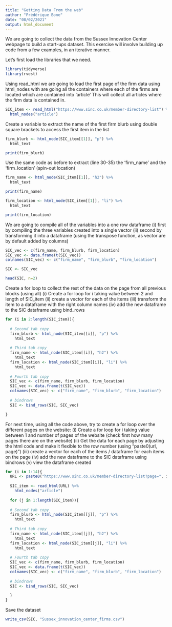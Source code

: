 ```yaml
---
title: "Getting Data From the web"
author: "Frédérique Bone"
date: "08/02/2021"
output: html_document
---
```



We are going to collect the data from the Sussex Innovation Center webpage to build a start-ups dataset. 
This exercise will involve building up code from a few examples, in an iterative manner.  

Let's first load the libraries that we need.
```r

library(tidyverse)
library(rvest)
```


Using read_html we are going to load the first page of the firm data 
using html_nodes with are going all the containers where each of the firms are located which are contained into 'article'
This will collect all articles where the firm data is contained in. 
```r
SIC_item <- read_html("https://www.sinc.co.uk/member-directory-list") %>%
  html_nodes("article")
```


Create a variable to extract the name of the first firm blurb using double square brackets to access the first item in the list
```r
firm_blurb <- html_node(SIC_item[[1]], "p") %>% 
  html_text

print(firm_blurb)
```

Use the same code as before to extract (line 30-35) the 'firm_name' and the 'firm_location' (spin-out location)
```r
firm_name <- html_node(SIC_item[[1]], "h2") %>% 
  html_text

print(firm_name)

firm_location <- html_node(SIC_item[[1]], "li") %>% 
  html_text

print(firm_location)

```


We are going to compile all of the variables into a one row dataframe
(i) first by compiling the three variables created into a single vector
(ii) second by transforming it into a dataframe (using the transpose function, as vector are by default added by columns)
```r
SIC_vec <- c(firm_name, firm_blurb, firm_location)
SIC_vec <- data.frame(t(SIC_vec))
colnames(SIC_vec) <- c("firm_name", "firm_blurb", "firm_location")

SIC <- SIC_vec

head(SIC, n=2)
```


Create a for loop to collect the rest of the data on the page from all previous blocks (using all)
(i) Create a for loop for i taking value between 2 and length of SIC_item
(ii) create a vector for each of the items
(iii) transform the item to a dataframe with the right column names
(iv) add the new dataframe to the SIC dataframe using bind_rows
```r
for (i in 2:length(SIC_item)){
    
  # Second tab copy
  firm_blurb <- html_node(SIC_item[[i]], "p") %>% 
    html_text
  
  # Third tab copy
  firm_name <- html_node(SIC_item[[i]], "h2") %>% 
    html_text
  firm_location <- html_node(SIC_item[[i]], "li") %>% 
    html_text
  
  # Fourth tab copy
  SIC_vec <- c(firm_name, firm_blurb, firm_location)
  SIC_vec <- data.frame(t(SIC_vec))
  colnames(SIC_vec) <- c("firm_name", "firm_blurb", "firm_location")
  
  # bindrows 
  SIC <- bind_rows(SIC, SIC_vec)

}
```


For next time, using all the code above, try to create a for loop over the different pages on the website:
(i) Create a for loop for i taking value between 1 and number of pages of the website (check first how many pages there are on the website)
(ii) Get the data for each page by adjusting the html code and make it flexible to the row number (using "paste0(url, page)")
(iii) create a vector for each of the items / dataframe for each items on the page
(iv) add the new dataframe to the SIC dataframe using bindrows
(v) view the dataframe created
```r
for (i in 1:14){
  URL <- paste0("https://www.sinc.co.uk/member-directory-list?page=", i)
  
  SIC_item <- read_html(URL) %>%
    html_nodes("article")
  
  for (j in 1:length(SIC_item)){
    
  # Second tab copy
  firm_blurb <- html_node(SIC_item[[j]], "p") %>% 
    html_text
  
  # Third tab copy
  firm_name <- html_node(SIC_item[[j]], "h2") %>% 
    html_text
  firm_location <- html_node(SIC_item[[j]], "li") %>% 
    html_text
  
  # Fourth tab copy
  SIC_vec <- c(firm_name, firm_blurb, firm_location)
  SIC_vec <- data.frame(t(SIC_vec))
  colnames(SIC_vec) <- c("firm_name", "firm_blurb", "firm_location")
  
  # bindrows 
  SIC <- bind_rows(SIC, SIC_vec)

  }
}


```

Save the dataset
```r
write_csv(SIC, "Sussex_innovation_center_firms.csv")
```


